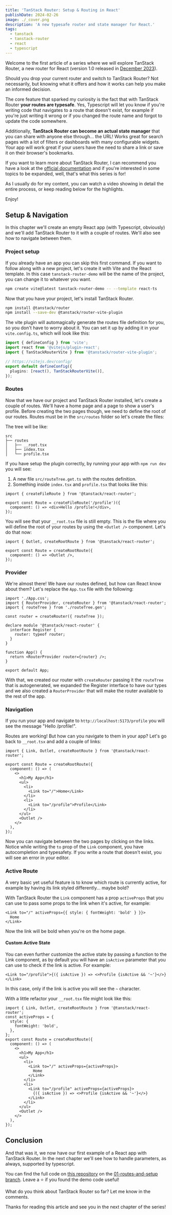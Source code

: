 ```yaml
---
title: 'TanStack Router: Setup & Routing in React'
publishDate: 2024-02-26
image: ./_cover.png
description: 'A new typesafe router and state manager for React.'
tags:
  - tanstack
  - tanstack-router
  - react
  - typescript
---
```



Welcome to the first article of a series where we will explore TanStack Router, a new router for React (version 1.0 released in [December 2023](https://github.com/TanStack/router/releases/tag/v1.0.0)).

Should you drop your current router and switch to TanStack Router? Not necessarily, but knowing what it offers and how it works can help you make an informed decision.

The core feature that sparked my curiosity is the fact that with TanStack Router **your routes are typesafe**. Yes, Typescript will let you know if you're writing code that navigates to a route that doesn't exist, for example if you're just writing it wrong or if you changed the route name and forgot to update the code somewhere.

Additionally, **TanStack Router can become an actual state manager** that you can share with anyone else through... the URL! Works great for search pages with a lot of filters or dashboards with many configurable widgets. Your app will work great if your users have the need to share a link or save it on their browser's bookmarks.

If you want to learn more about TanStack Router, I can recommend you have a look at the [official documentation](https://tanstack.com/router/latest/docs/framework/react/overview) and if you're interested in some topics to be expanded, well, that's what this series is for!

As I usually do for my content, you can watch a video showing in detail the entire process, or keep reading below for the highlights.

Enjoy!

<YouTube id="4sslBg8LprE" />

## Setup & Navigation

In this chapter we'll create an empty React app (with Typescript, obviously) and we'll add TanStack Router to it with a couple of routes. We'll also see how to navigate between them.

### Project setup

If you already have an app you can skip this first command. If you want to follow along with a new project, let's create it with Vite and the React template. In this case `tanstack-router-demo` will be the name of the project, you can change it to whatever you want.

```bash
npm create vite@latest tanstack-router-demo -- --template react-ts
```

Now that you have your project, let's install TanStack Router.

```bash
npm install @tanstack/router
npm install --save-dev @tanstack/router-vite-plugin
```

The vite plugin will automagically generate the routes file definition for you, so you don't have to worry about it. You can set it up by adding it in your `vite.config.ts`, which will look like this:

```ts
import { defineConfig } from 'vite';
import react from '@vitejs/plugin-react';
import { TanStackRouterVite } from '@tanstack/router-vite-plugin';

// https://vitejs.dev/config/
export default defineConfig({
  plugins: [react(), TanStackRouterVite()],
});
```

### Routes

Now that we have our project and TanStack Router installed, let's create a couple of routes. We'll have a home page and a page to show a user's profile. Before creating the two pages though, we need to define the root of our routes. Routes must be in the `src/routes` folder so let's create the files:

The tree will be like:

```
src
├── routes
│   ├── __root.tsx
│   ├── index.tsx
│   └── profile.tsx
```

If you have setup the plugin correctly, by running your app with `npm run dev` you will see:

1. A new file `src/routeTree.get.ts` with the routes definition.
2. Something inside `index.tsx` and `profile.tsx` that looks like this:

```tsx
import { createFileRoute } from '@tanstack/react-router';

export const Route = createFileRoute('/profile')({
  component: () => <div>Hello /profile!</div>,
});
```

You will see that your `__root.tsx` file is still empty. This is the file where you will define the root of your routes by using the `<Outlet />` component. Let's do that now:

```tsx
import { Outlet, createRootRoute } from '@tanstack/react-router';

export const Route = createRootRoute({
  component: () => <Outlet />,
});
```

### Provider

We're almost there! We have our routes defined, but how can React know about them? Let's replace the `App.tsx` file with the following:

```tsx
import './App.css';
import { RouterProvider, createRouter } from '@tanstack/react-router';
import { routeTree } from './routeTree.gen';

const router = createRouter({ routeTree });

declare module '@tanstack/react-router' {
  interface Register {
    router: typeof router;
  }
}

function App() {
  return <RouterProvider router={router} />;
}

export default App;
```

With that, we created our router with `createRouter` passing it the `routeTree` that is autogenerated, we expanded the Register interface to have our types and we also created a `RouterProvider` that will make the router available to the rest of the app.

### Navigation

If you run your app and navigate to `http://localhost:5173/profile` you will see the message "Hello /profile!".

Routes are working! But how can you navigate to them in your app? Let's go back to `__root.tsx` and add a couple of links:

```tsx
import { Link, Outlet, createRootRoute } from '@tanstack/react-router';

export const Route = createRootRoute({
  component: () => (
    <>
      <h1>My App</h1>
      <ul>
        <li>
          <Link to="/">Home</Link>
        </li>
        <li>
          <Link to="/profile">Profile</Link>
        </li>
      </ul>
      <Outlet />
    </>
  ),
});
```

Now you can navigate between the two pages by clicking on the links. Notice while writing the `to` prop of the `Link` component, you have autocompletion and typesafety. If you write a route that doesn't exist, you will see an error in your editor.

### Active Route

A very basic yet useful feature is to know which route is currently active, for example by having its link styled differently... maybe bold?

With TanStack Router the `Link` component has a prop `activeProps` that you can use to pass some props to the link when it's active, for example:

```tsx
<Link to="/" activeProps={{ style: { fontWeight: 'bold' } }}>
  Home
</Link>
```

Now the link will be bold when you're on the home page.

#### Custom Active State

You can even further customize the active state by passing a function to the Link component, as by default you will have an `isActive` parameter that you can use to check if the link is active. For example:

```tsx
<Link to="/profile">{({ isActive }) => <>Profile {isActive && '~'}</>}</Link>
```

In this case, only if the link is active you will see the `~` character.

With a little refactor your `__root.tsx` file might look like this:

```tsx
import { Link, Outlet, createRootRoute } from '@tanstack/react-router';
const activeProps = {
  style: {
    fontWeight: 'bold',
  },
};
export const Route = createRootRoute({
  component: () => (
    <>
      <h1>My App</h1>
      <ul>
        <li>
          <Link to="/" activeProps={activeProps}>
            Home
          </Link>
        </li>
        <li>
          <Link to="/profile" activeProps={activeProps}>
            {({ isActive }) => <>Profile {isActive && '~'}</>}
          </Link>
        </li>
      </ul>
      <Outlet />
    </>
  ),
});
```

## Conclusion

And that was it, we now have our first example of a React app with TanStack Router. In the next chapter we'll see how to handle parameters, as always, supported by typescript.

You can find the full code on [this repository](https://github.com/Balastrong/tanstack-router-demo/) on the [01-routes-and-setup branch](https://github.com/Balastrong/tanstack-router-demo/tree/01-routes-and-setup). Leave a ⭐️ if you found the demo code useful!

What do you think about TanStack Router so far? Let me know in the comments.

Thanks for reading this article and see you in the next chapter of the series!

